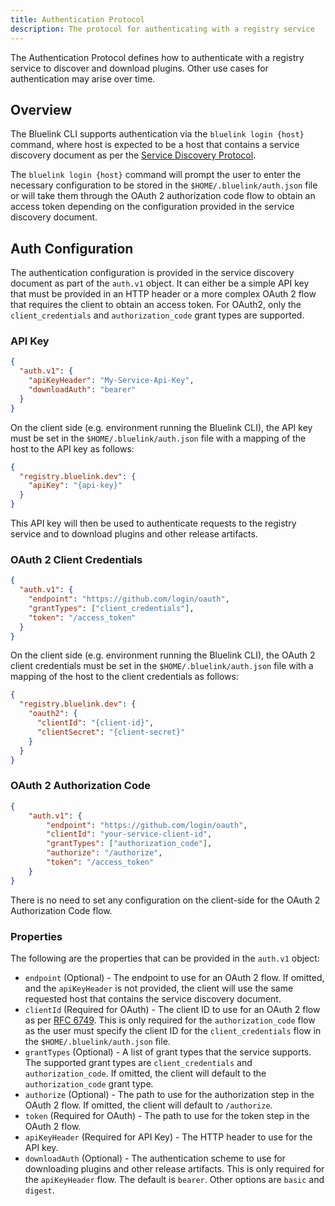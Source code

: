 ```yaml
---
title: Authentication Protocol
description: The protocol for authenticating with a registry service
---
```


The Authentication Protocol defines how to authenticate with a registry service to discover and download plugins.
Other use cases for authentication may arise over time.

## Overview

The Bluelink CLI supports authentication via the `bluelink login {host}` command, where host is expected to be a host that contains a service discovery document as per the [Service Discovery Protocol](/docs/plugin-framework/service-discovery-protocol).

The `bluelink login {host}` command will prompt the user to enter the necessary configuration to be stored in the `$HOME/.bluelink/auth.json` file or will take them through the OAuth 2 authorization code flow to obtain an access token depending on the configuration provided in the service discovery document.

## Auth Configuration

The authentication configuration is provided in the service discovery document as part of the `auth.v1` object.
It can either be a simple API key that must be provided in an HTTP header or a more complex OAuth 2 flow that requires the client to obtain an access token.
For OAuth2, only the `client_credentials` and `authorization_code` grant types are supported.

### API Key

```json
{
  "auth.v1": {
    "apiKeyHeader": "My-Service-Api-Key",
    "downloadAuth": "bearer"
  }
}
```

On the client side (e.g. environment running the Bluelink CLI), the API key must be set in the `$HOME/.bluelink/auth.json` file with a mapping of the host to the API key as follows:

```json title="$HOME/.bluelink/auth.json"
{
  "registry.bluelink.dev": {
    "apiKey": "{api-key}"
  }
}
```

This API key will then be used to authenticate requests to the registry service and to download plugins and other release artifacts.

### OAuth 2 Client Credentials

```json
{
  "auth.v1": {
    "endpoint": "https://github.com/login/oauth",
    "grantTypes": ["client_credentials"],
    "token": "/access_token"
  }
}
```

On the client side (e.g. environment running the Bluelink CLI), the OAuth 2 client credentials must be set in the `$HOME/.bluelink/auth.json` file with a mapping of the host to the client credentials as follows:

```json title="$HOME/.bluelink/auth.json"
{
  "registry.bluelink.dev": {
    "oauth2": {
      "clientId": "{client-id}",
      "clientSecret": "{client-secret}"
    }
  }
}
```

### OAuth 2 Authorization Code

```json
{
    "auth.v1": {
        "endpoint": "https://github.com/login/oauth",
        "clientId": "your-service-client-id",
        "grantTypes": ["authorization_code"],
        "authorize": "/authorize",
        "token": "/access_token"
    }
}
```

There is no need to set any configuration on the client-side for the OAuth 2 Authorization Code flow.

### Properties

The following are the properties that can be provided in the `auth.v1` object:

- `endpoint` (Optional) - The endpoint to use for an OAuth 2 flow. If omitted, and the `apiKeyHeader` is not provided, the client will use the same requested host that contains the service discovery document.
- `clientId` (Required for OAuth) - The client ID to use for an OAuth 2 flow as per [RFC 6749](https://datatracker.ietf.org/doc/html/rfc6749#section-2.2). This is only required for the `authorization_code` flow as the user must specify the client ID for the `client_credentials` flow in the `$HOME/.bluelink/auth.json` file.
- `grantTypes` (Optional) - A list of grant types that the service supports. The supported grant types are `client_credentials` and `authorization_code`. If omitted, the client will default to the `authorization_code` grant type.
- `authorize` (Optional) - The path to use for the authorization step in the OAuth 2 flow. If omitted, the client will default to `/authorize`.
- `token` (Required for OAuth) - The path to use for the token step in the OAuth 2 flow.
- `apiKeyHeader` (Required for API Key) - The HTTP header to use for the API key.
- `downloadAuth` (Optional) - The authentication scheme to use for downloading plugins and other release artifacts. This is only required for the `apiKeyHeader` flow. The default is `bearer`. Other options are `basic` and `digest`.
